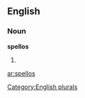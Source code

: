 
==English==

===Noun===
'''spellos'''

# {{plural of|[[spello]]}}

[[Category:English plurals]]

[[ar:spellos]]